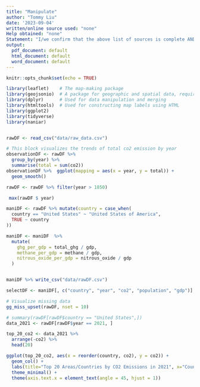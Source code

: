 ```yaml
---
title: "Manipulate"
author: "Tommy Liu"
date: '2023-09-04'
written/online source used: "none"
Help obtained: "none"
Statement: "I/we confirm that the above list of sources is complete AND that I/we have not talked to anyone else about the solution to this problem."
output:
  pdf_document: default
  html_document: default
  word_document: default
---
```


```r
knitr::opts_chunk$set(echo = TRUE)
```

```r
library(leaflet)    # The map-making package
library(geojsonio)  # A package for geographic and spatial data, requires the latest version of dplyr
library(dplyr)      # Used for data manipulation and merging
library(htmltools)  # Used for constructing map labels using HTML
library(ggplot2)
library(tidyverse) 
library(naniar)


rawDF <- read_csv("data/raw_data.csv") 

# This block visualizes the trends of total co2 emission by year 
observationDF <- rawDF %>% 
  group_by(year) %>% 
  summarise(total = sum(co2))
observationDF %>%  ggplot(mapping = aes(x = year, y = total)) +
  geom_smooth()

rawDF <- rawDF %>% filter(year > 1850) 

 max(rawDF $ year)

maniDF <- rawDF %>% mutate(country = case_when(
  country == "United States" ~ "United States of America",
  TRUE ~ country
))

maniDF <- maniDF  %>%  
  mutate(
    ghg_per_gdp = total_ghg / gdp,
    methane_per_gdp = methane / gdp,
    nitrous_oxide_per_gdp = nitrous_oxide / gdp
  )


maniDF %>% write_csv("data/rawDF.csv")

selectDF <- maniDF[, c("country", "year", "co2", "population", "gdp")]
```
```r
# Visualize missing data
gg_miss_upset(rawDF, nset = 10)
```

```r
# summary(rawDF[rawDF$country == "United States",])
data_2021 <- rawDF[rawDF$year == 2021, ]

top_20_co2 <- data_2021 %>%
  arrange(-co2) %>% 
  head(20)

ggplot(top_20_co2, aes(x = reorder(country, co2), y = co2)) + 
  geom_col() + 
  labs(title="Top 20 Areas/Countries by CO2 Emissions in 2021", x="Country", y="CO2 Emissions") + 
  theme_minimal() +
  theme(axis.text.x = element_text(angle = 45, hjust = 1))

```

